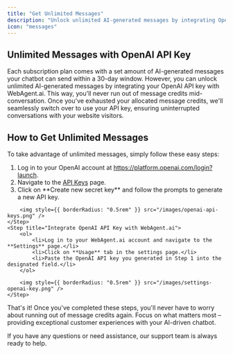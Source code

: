 ```yaml
---
title: "Get Unlimited Messages"
description: "Unlock unlimited AI-generated messages by integrating OpenAI API key with WebAgent.ai."
icon: "messages"
---
```


## **Unlimited Messages with OpenAI API Key**

Each subscription plan comes with a set amount of AI-generated messages your chatbot can send within a 30-day window. However, you can unlock unlimited AI-generated messages by integrating your OpenAI API key with WebAgent.ai. This way, you'll never run out of message credits mid-conversation. Once you've exhausted your allocated message credits, we'll seamlessly switch over to use your API key, ensuring uninterrupted conversations with your website visitors.

## How to Get Unlimited Messages

To take advantage of unlimited messages, simply follow these easy steps:

<Steps titleSize="h2">
    <Step title="Create an OpenAI API Key">
        <ol>
            <li>Log in to your OpenAI account at <a href="https://platform.openai.com/login?launch">https://platform.openai.com/login?launch</a>.</li>
            <li>Navigate to the <a href="https://platform.openai.com/api-keys">API Keys</a> page.</li>
            <li>Click on **Create new secret key** and follow the prompts to generate a new API key.</li>
        </ol>

        <img style={{ borderRadius: "0.5rem" }} src="/images/openai-api-keys.png" />
    </Step>
    <Step title="Integrate OpenAI API Key with WebAgent.ai">
        <ol>
            <li>Log in to your WebAgent.ai account and navigate to the **Settings** page.</li>
            <li>Click on **Usage** tab in the settings page.</li>
            <li>Paste the OpenAI API key you generated in Step 1 into the designated field.</li>
        </ol>

        <img style={{ borderRadius: "0.5rem" }} src="/images/settings-openai-key.png" />
    </Step>

</Steps>

That's it! Once you've completed these steps, you'll never have to worry about running out of message credits again. Focus on what matters most – providing exceptional customer experiences with your AI-driven chatbot.

If you have any questions or need assistance, our support team is always ready to help.
